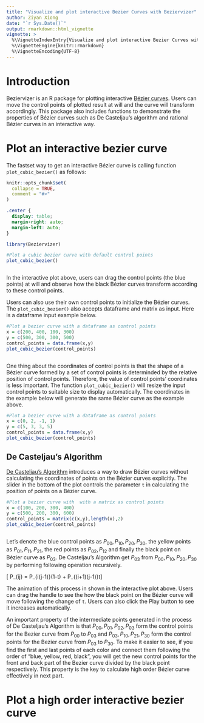 ```yaml
---
title: "Visualize and plot interactive Bezier Curves with Beziervizer"
author: Ziyan Xiong
date: "`r Sys.Date()`"
output: rmarkdown::html_vignette
vignette: >
  %\VignetteIndexEntry{Visualize and plot interactive Bezier Curves with Beziervizer}
  %\VignetteEngine{knitr::rmarkdown}
  %\VignetteEncoding{UTF-8}
---
```


# Introduction

Beziervizer is an R package for plotting interactive [Bézier curves](https://en.wikipedia.org/wiki/B%C3%A9zier_curve). Users can move the control points of plotted result at will and the curve will transform accordingly. This package also includes functions to demonstrate the properties of Bézier curves such as De Casteljau's algorithm and rational Bézier curves in an interactive way.

# Plot an interactive bezier curve

The fastset way to get an interactive Bézier curve is calling function `plot_cubic_bezier()` as follows:

```r
knitr::opts_chunk$set(
  collapse = TRUE,
  comment = "#>"
)
```

```css
.center {
  display: table;
  margin-right: auto;
  margin-left: auto;
}
```

```r
library(Beziervizer)
```


```r
#Plot a cubic bezier curve with default control points
plot_cubic_bezier()
```

<div class = 'center'>
```r
```
</div>

In the interactive plot above, users can drag the control points (the blue points) at will and observe how the black Bézier curves transform according to these control points.

Users can also use their own control points to initialize the Bézier curves. The `plot_cubic_bezier()` also accepts dataframe and matrix as input. Here is a dataframe input example below.

```r
#Plot a bezier curve with a dataframe as control points
x = c(200, 400, 100, 300)
y = c(500, 300, 300, 500)
control_points = data.frame(x,y)
plot_cubic_bezier(control_points)
```

<div class = 'center'>
```r
```
</div>

One thing about the coordinates of control points is that the shape of a Bézier curve formed by a set of control points is determinded by the relative position of control points. Therefore, the value of control points' coordinates is less important. The function `plot_cubic_bezier()` will resize the input control points to suitable size to display automatically. The coordinates in the example below will generate the same Bézier curve as the example above.

```r
#Plot a bezier curve with a dataframe as control points
x = c(0, 2, -1, 1)
y = c(5, 3, 3, 5)
control_points = data.frame(x,y)
plot_cubic_bezier(control_points)
```

## De Casteljau's Algorithm

[De Casteljau's Algorithm](https://en.wikipedia.org/wiki/De_Casteljau%27s_algorithm) introduces a way to draw Bézier curves without calculating the coordinates of points on the Bézier curves explicitly. The slider in the bottom of the plot controls the parameter `t` in calculating the position of points on a Bézier curve.

```r
#Plot a bezier curve with  with a matrix as control points
x = c(100, 200, 300, 400)
y = c(500, 200, 300, 600)
control_points = matrix(c(x,y),length(x),2)
plot_cubic_bezier(control_points)
```

<div class = 'center'>
```r
```
</div>

Let's denote the blue control points as $P_{00}, P_{10}, P_{20}, P_{30}$, the yellow points as $P_{01}, P_{11}, P_{21}$, the red points as $P_{02}, P_{12}$ and finally the black point on Bézier curve as $P_{03}$. De Casteljau's Algorithm get $P_{03}$ from $P_{00}, P_{10}, P_{20}, P_{30}$ by performing following operation recursively.

\[ P_{ij} = P_{i(j-1)}(1-t) + P_{(i+1)(j-1)}t\]

The animation of this process in shown in the interactive plot above. Users can drag the handle to see the how the black point on the Bézier curve will move following the change of `t`. Users can also click the Play button to see it increases automatically.

An important property of the intermediate points generated in the process of De Casteljau's Algorithm is that $P_{00},P_{01},P_{02},P_{03}$ form the control points for the Bezier curve from $P_{00}$ to $P_{03}$ and $P_{03},P_{10},P_{21},P_{30}$ form the control points for the Bezier curve from $P_{03}$ to $P_{30}$. To make it easier to see, if you find the first and last points of each color and connect them following the order of "blue, yellow, red, black", you will get the new control points for the front and back part of the Bezier curve divided by the black point respectively. This property is the key to calculate high order Bézier curve effectively in next part.

# Plot a high order interactive bezier curve

